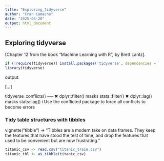 ```yaml
---
title: "Exploring_tidyverse"
author: "Fran Camacho"
date: "2025-04-20"
output: html_document
---
```



## Exploring tidyverse

[Chapter 12 from the book "Machine Learning with R", by Brett Lantz].


```r

if (!require(tidyverse)) install.packages('tidyverse', dependencies = T)
library(tidyverse)

```

output:

[...]

tidyverse_conflicts() ──
✖ dplyr::filter() masks stats::filter()
✖ dplyr::lag()    masks stats::lag()
ℹ Use the conflicted package to force all conflicts to become errors


### Tidy table structures with tibbles

vignette("tibble")  ->  "Tibbles are a modern take on data frames. They keep the features that have stood the test of time, 
and drop the features that used to be convenient but are now frustrating."



```r
titanic_csv <- read.csv("titanic_train.csv")
titanic_tbl <- as_tibble(titanic_csv)
```



```r

```

